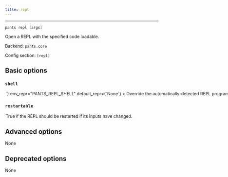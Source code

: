 ```yaml
---
title: repl
---
```



---

```
pants repl [args]
```

Open a REPL with the specified code loadable.

Backend: <span className="color--primary">`pants.core`</span>

Config section: <span className="color--primary">`[repl]`</span>

<span className={styles.options}>

## Basic options

### `shell`

<Option
  cli_repr={`--repl-shell=<str>`}
  env_repr="PANTS_REPL_SHELL"
  default_repr={`None`}
>
  Override the automatically-detected REPL program for the target(s) specified.
</Option>

### `restartable`

<Option
  cli_repr={`--[no-]repl-restartable`}
  env_repr="PANTS_REPL_RESTARTABLE"
  default_repr={`False`}
>
  True if the REPL should be restarted if its inputs have changed.
</Option>

## Advanced options

None

## Deprecated options

None

</span>

